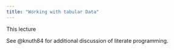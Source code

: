 ```yaml
---
title: "Working with tabular Data"
---
```



This lecture 

See @knuth84 for additional discussion of literate programming.

